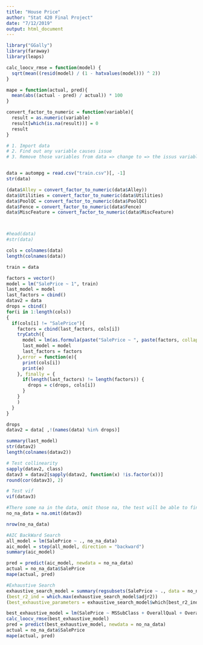 ```yaml
---
title: "House Price"
author: "Stat 420 Final Project"
date: "7/12/2019"
output: html_document
---
```



  
```r
library("GGally")
library(faraway)
library(leaps)
```
```r
calc_loocv_rmse = function(model) {
  sqrt(mean((resid(model) / (1 - hatvalues(model))) ^ 2))
}

mape = function(actual, pred){
  mean(abs((actual - pred) / actual)) * 100
}

convert_factor_to_numeric = function(variable){
  result = as.numeric(variable)
  result[which(is.na(result))] = 0
  result
}
```




```r
# 1. Import data
# 2. Find out any variable causes issue
# 3. Remove those variables from data => change to => the issus variable is factor, simply convert to numeric and convert na to 0


data = autompg = read.csv("train.csv")[, -1]
str(data)

(data$Alley = convert_factor_to_numeric(data$Alley))
data$Utilities = convert_factor_to_numeric(data$Utilities)
data$PoolQC = convert_factor_to_numeric(data$PoolQC)
data$Fence = convert_factor_to_numeric(data$Fence)
data$MiscFeature = convert_factor_to_numeric(data$MiscFeature)



#head(data)
#str(data)

cols = colnames(data)
length(colnames(data))

train = data

factors = vector()
model = lm("SalePrice ~ 1", train)
last_model = model
last_factors = cbind()
datav2 = data
drops = cbind()
for(i in 1:length(cols))
{
  if(cols[i] != "SalePrice"){
    factors = cbind(last_factors, cols[i])
    tryCatch({
      model = lm(as.formula(paste("SalePrice ~ ", paste(factors, collapse="+"))), train)
      last_model = model
      last_factors = factors
    },error = function(e){
      print(cols[i])
      print(e)
    }, finally = {
      if(length(last_factors) != length(factors)) {
        drops = c(drops, cols[i])
      }
    }
    )
  }
}

drops
datav2 = data[ ,!(names(data) %in% drops)]

summary(last_model)
str(datav2)
length(colnames(datav2))

```




```r
# Test collinearity
sapply(datav2, class)
datav3 = datav2[sapply(datav2, function(x) !is.factor(x))]
round(cor(datav3), 2)

```


```r
# Test vif
vif(datav3)
```

```r
#There some na in the data, omit those na, the test will be able to find fit model
no_na_data = na.omit(datav3)

nrow(no_na_data)
```

```r
#AIC BackWard Search
all_model = lm(SalePrice ~ ., no_na_data)
aic_model = step(all_model, direction = "backward")
summary(aic_model)

pred = predict(aic_model, newdata = no_na_data)
actual = no_na_data$SalePrice
mape(actual, pred)

```

```r
#Exhaustive Search
exhaustive_search_model = summary(regsubsets(SalePrice ~ ., data = no_na_data))
(best_r2_ind = which.max(exhaustive_search_model$adjr2))
(best_exhaustive_parameters = exhaustive_search_model$which[best_r2_ind, ])

best_exhaustive_model = lm(SalePrice ~ MSSubClass + OverallQual + OverallCond + YearBuilt + YearRemodAdd  + MasVnrArea + BsmtFinSF1 + GrLivArea + GarageCars + PoolArea + PoolQC, no_na_data)
calc_loocv_rmse(best_exhaustive_model)
pred = predict(best_exhaustive_model, newdata = no_na_data)
actual = no_na_data$SalePrice
mape(actual, pred)

```


